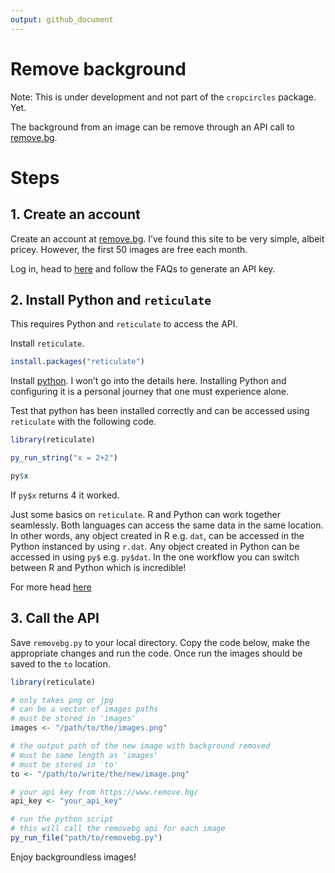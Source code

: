 ```yaml
---
output: github_document
---
```


# Remove background

Note: This is under development and not part of the `cropcircles` package. Yet.

The background from an image can be remove through an API call to [remove.bg](https://www.remove.bg/).

# Steps

## 1. Create an account

Create an account at [remove.bg](https://www.remove.bg/). I've found this site to be very simple, albeit pricey. However, the first 50 images are free each month.

Log in, head to [here](https://www.remove.bg/tools-api/api-commandline) and follow the FAQs to generate an API key.

## 2. Install Python and `reticulate`

This requires Python and `reticulate` to access the API. 

Install `reticulate`.

```r
install.packages("reticulate")
```

Install [python](https://www.python.org/downloads/). I won't go into the details here. Installing Python and configuring it is a personal journey that one must experience alone.

Test that python has been installed correctly and can be accessed using `reticulate` with the following code.

```r
library(reticulate)

py_run_string("x = 2+2")

py$x
```

If `py$x` returns 4 it worked. 

Just some basics on `reticulate`. R and Python can work together seamlessly. Both languages can access the same data in the same location. In other words, any object created in R e.g. `dat`, can be accessed in the Python instanced by using `r.dat`. Any object created in Python can be accessed in using `py$` e.g. `py$dat`. In the one workflow you can switch between R and Python which is incredible!

For more head [here](https://rstudio.github.io/reticulate/)

## 3. Call the API

Save `removebg.py` to your local directory. Copy the code below, make the appropriate changes and run the code. Once run the images should be saved to the `to` location.

```r
library(reticulate)

# only takes png or jpg
# can be a vector of images paths
# must be stored in 'images'
images <- "/path/to/the/images.png"

# the output path of the new image with background removed
# must be same length as 'images'
# must be stored in 'to'
to <- "/path/to/write/the/new/image.png"

# your api key from https://www.remove.bg/
api_key <- "your_api_key"

# run the python script
# this will call the removebg api for each image
py_run_file("path/to/removebg.py")
```

Enjoy backgroundless images!
